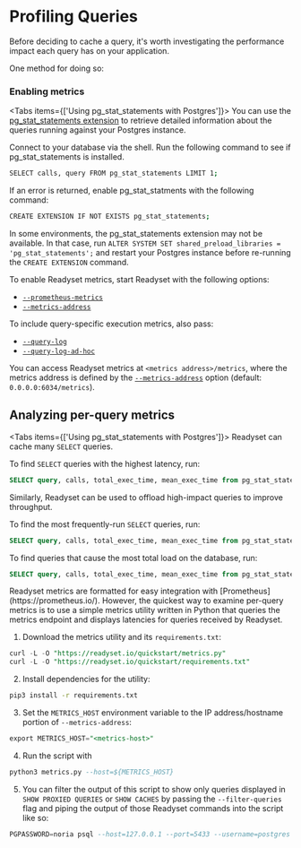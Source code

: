 
# Profiling Queries

Before deciding to cache a query, it's worth investigating the performance impact each query has on your application.

One method for doing so:
<Cards>
  <Card title="Use the database's slow query log" href="/reference/profiling-queries/view-query-metrics-with-the-databases-slow-query-log" />
</Cards>

### Enabling metrics
<Tabs items={['Using pg_stat_statements with Postgres']}>
<Tab>
You can use the [pg_stat_statements extension](https://www.postgresql.org/docs/current/pgstatstatements.html) to retrieve detailed information about the queries running against your Postgres instance.

Connect to your database via the shell. Run the following command to see if pg_stat_statements is installed.

```sh copy 
SELECT calls, query FROM pg_stat_statements LIMIT 1;
```

If an error is returned, enable pg_stat_statments with the following command:

```sh copy 
CREATE EXTENSION IF NOT EXISTS pg_stat_statements;
```

<Callout type="warning">In some environments, the pg_stat_statements extension may not be available. In that case, run `ALTER SYSTEM SET shared_preload_libraries = 'pg_stat_statements';` and restart your Postgres instance before re-running the `CREATE EXTENSION` command.</Callout>
</Tab>

<Tab>
To enable Readyset metrics, start Readyset with the following options:

- [`--prometheus-metrics`](/using/cli/readyset/#--prometheus-metrics)
- [`--metrics-address`](/using/cli/readyset/#--metrics-address)

To include query-specific execution metrics, also pass:

- [`--query-log`](/using/cli/readyset/#--query-log)
- [`--query-log-ad-hoc`](/using/cli/readyset/#--query-log-ad-hoc)

You can access Readyset metrics at `<metrics address>/metrics`, where the metrics address is defined by the [`--metrics-address`](/using/cli/readyset/#--metrics-address) option (default: `0.0.0.0:6034/metrics`).
</Tab>
</Tabs>
## Analyzing per-query metrics
<Tabs items={['Using pg_stat_statements with Postgres']}>
<Tab>
Readyset can cache many `SELECT` queries.

To find `SELECT` queries with the highest latency, run:

```sql copy 
SELECT query, calls, total_exec_time, mean_exec_time from pg_stat_statements WHERE query ILIKE '%SELECT%' order by mean_exec_time DESC;
```

Similarly, Readyset can be used to offload high-impact queries to improve throughput.

To find the most frequently-run `SELECT` queries, run:

```sql copy 
SELECT query, calls, total_exec_time, mean_exec_time from pg_stat_statements WHERE query ILIKE '%SELECT%' order by calls DESC;
```

To find queries that cause the most total load on the database, run:

```sql copy 
SELECT query, calls, total_exec_time, mean_exec_time from pg_stat_statements WHERE query ILIKE '%SELECT%' order by total_exec_time DESC;
```
</Tab>
<Tab>
Readyset metrics are formatted for easy integration with [Prometheus](https://prometheus.io/). However, the quickest way to examine per-query metrics is to use a simple metrics utility written in Python that queries the metrics endpoint and displays latencies for queries received by Readyset.

1. Download the metrics utility and its `requirements.txt`:

```sql copy 
curl -L -O "https://readyset.io/quickstart/metrics.py"
curl -L -O "https://readyset.io/quickstart/requirements.txt"
```

2. Install dependencies for the utility:

```sh copy 
pip3 install -r requirements.txt
```

3. Set the `METRICS_HOST` environment variable to the IP address/hostname portion of `--metrics-address`:
```sql copy 
export METRICS_HOST="<metrics-host>"
```

4. Run the script with
```sql copy 
python3 metrics.py --host=${METRICS_HOST}
```

5. You can filter the output of this script to show only queries displayed in `SHOW PROXIED QUERIES` or `SHOW CACHES` by passing the `--filter-queries` flag and piping the output of those Readyset commands into the script like so:

```sql copy 
PGPASSWORD=noria psql --host=127.0.0.1 --port=5433 --username=postgres --dbname=noria -c "SHOW CACHES" | python3 metrics.py --filter-queries
```
</Tab>
</Tabs>

